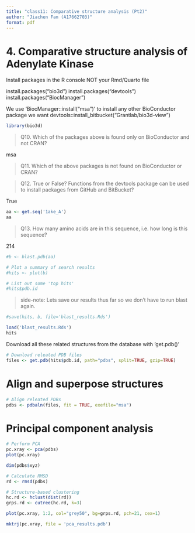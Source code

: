 ---
title: "class11: Comparative structure analysis (Pt2)"
author: "Jiachen Fan (A17662703)"
format: pdf
---
# 4. Comparative structure analysis of Adenylate Kinase

Install packages in the R console NOT your Rmd/Quarto file

install.packages("bio3d")
install.packages("devtools")
install.packages("BiocManager")

We use 'BiocManager::install("msa")' to install any other BioConductor package we want
devtools::install_bitbucket("Grantlab/bio3d-view")

```{r}
library(bio3d)
```


> Q10. Which of the packages above is found only on BioConductor and not CRAN?

msa

> Q11. Which of the above packages is not found on BioConductor or CRAN?


> Q12. True or False? Functions from the devtools package can be used to install packages from GitHub and BitBucket?

True


```{r}
aa <- get.seq('1ake_A')
aa
```


> Q13. How many amino acids are in this sequence, i.e. how long is this sequence?

214
```{r}
#b <- blast.pdb(aa)
```

```{r}
# Plot a summary of search results
#hits <- plot(b)
```
```{r}
# List out some 'top hits'
#hits$pdb.id
```
> side-note: Lets save our results thus far so we don't have to run blast again.

```{r}
#save(hits, b, file='blast_results.Rds')
```

```{r}
load('blast_results.Rds')
hits
```

Download all these related structures from the database with 'get.pdb()'
```{r}
# Download releated PDB files
files <- get.pdb(hits$pdb.id, path="pdbs", split=TRUE, gzip=TRUE)
```
# Align and superpose structures
```{r}
# Align releated PDBs
pdbs <- pdbaln(files, fit = TRUE, exefile="msa")
```
# Principal component analysis

```{r}
# Perform PCA
pc.xray <- pca(pdbs)
plot(pc.xray)
```
```{r}
dim(pdbs$xyz)
```
```{r}
# Calculate RMSD
rd <- rmsd(pdbs)

# Structure-based clustering
hc.rd <- hclust(dist(rd))
grps.rd <- cutree(hc.rd, k=3)

plot(pc.xray, 1:2, col="grey50", bg=grps.rd, pch=21, cex=1)
```

```{r}
mktrj(pc.xray, file = 'pca_results.pdb')
```

